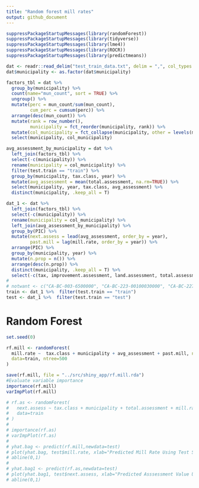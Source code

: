 ```yaml
---
title: "Random forest mill rates"
output: github_document
---
```


```r
suppressPackageStartupMessages(library(randomForest))
suppressPackageStartupMessages(library(tidyverse))
suppressPackageStartupMessages(library(lme4))
suppressPackageStartupMessages(library(ROCR))
suppressPackageStartupMessages(library(predictmeans))
```

```r
dat <- readr::read_delim("test_train_data.txt", delim = ",", col_types = "ciccdddddc")
dat$municipality <- as.factor(dat$municipality)

factors_tbl = dat %>% 
  group_by(municipality) %>% 
  count(name="mun_count", sort = TRUE) %>% 
  ungroup() %>% 
  mutate(perc = mun_count/sum(mun_count),
         cum_perc = cumsum(perc)) %>% 
  arrange(desc(mun_count)) %>% 
  mutate(rank = row_number(),
         municipality = fct_reorder(municipality, rank)) %>% 
  mutate(col_municipality = fct_collapse(municipality, other = levels(municipality)[-c(1:52)])) %>% 
  select(municipality, col_municipality)

avg_assessment_by_municipality = dat %>% 
  left_join(factors_tbl) %>% 
  select(-c(municipality)) %>% 
  rename(municipality = col_municipality) %>% 
  filter(test.train == "train") %>% 
  group_by(municipality, tax.class, year) %>% 
  mutate(avg_assessment = mean(total.assessment, na.rm=TRUE)) %>% 
  select(municipality, year, tax.class, avg_assessment) %>% 
  distinct(municipality, .keep_all = T)

dat_1 <- dat %>% 
  left_join(factors_tbl) %>% 
  select(-c(municipality)) %>% 
  rename(municipality = col_municipality) %>% 
  left_join(avg_assessment_by_municipality) %>% 
  group_by(PIC) %>% 
  mutate(next.assess = lead(avg_assessment, order_by = year),
         past.mill = lag(mill.rate, order_by = year)) %>%
  arrange(PIC) %>% 
  group_by(municipality, year) %>% 
  mutate(n.prop = n()) %>% 
  arrange(desc(n.prop)) %>% 
  distinct(municipality, .keep_all = T) %>% 
  select(-c(tax, improvement.assessment, land.assessment, total.assessment))
# 
# notwant <- c("CA-BC-003-6500000", "CA-BC-223-00100030000", "CA-BC-227-0000020000", "CA-BC-234-01001006", "CA-BC-301-0000001", "CA-BC-315-00001000","CA-BC-316-010012122009", "CA-BC-336-00001000", "CA-BC-338-1000004884000", "CA-BC-556-00001000", "CA-BC-727-03025100", "CA-BC-757-05141000", "CA-BC-759-000147000", "CA-BC-760-001203000", "CA-BC-765-00002001", "CA-BC-771-00003000")
train <- dat_1 %>%  filter(test.train == "train")
test <- dat_1 %>%  filter(test.train == "test")
```

# Random Forest
```r
set.seed(0)

rf.mill <- randomForest(
  mill.rate ~  tax.class + municipality + avg_assessment + past.mill, na.action = na.omit, mtry = 4,
  data=train, ntree=500
)

save(rf.mill, file = "../src/shiny_app/rf.mill.rda")
#Evaluate variable importance
importance(rf.mill)
varImpPlot(rf.mill)

# rf.as <- randomForest(
#   next.assess ~ tax.class + municipality + total.assessment + mill.rate,na.action = na.omit,mtry = 4,
#   data=train
# )
# 
# importance(rf.as)
# varImpPlot(rf.as)
# 
# yhat.bag <- predict(rf.mill,newdata=test)
# plot(yhat.bag, test$mill.rate, xlab="Predicted Mill Rate Using Test Set", ylab="Actual Mill Rate")
# abline(0,1)
# 
# yhat.bag1 <- predict(rf.as,newdata=test)
# plot(yhat.bag1, test$next.assess, xlab="Predicted Asssessment Value Using Test Set", ylab="Actual Assessment Value")
# abline(0,1)
```
